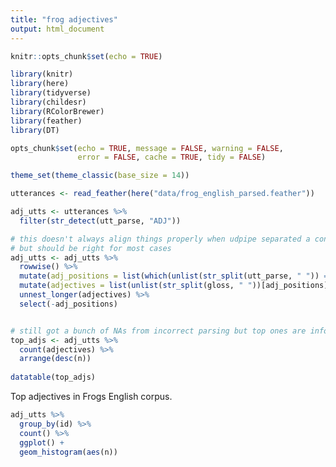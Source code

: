 ```yaml
---
title: "frog adjectives"
output: html_document
---
```


```r
knitr::opts_chunk$set(echo = TRUE)

library(knitr)
library(here)
library(tidyverse)
library(childesr)
library(RColorBrewer)
library(feather)
library(DT)

opts_chunk$set(echo = TRUE, message = FALSE, warning = FALSE, 
               error = FALSE, cache = TRUE, tidy = FALSE)

theme_set(theme_classic(base_size = 14))
```

```r
utterances <- read_feather(here("data/frog_english_parsed.feather"))
```

```r
adj_utts <- utterances %>%
  filter(str_detect(utt_parse, "ADJ"))

# this doesn't always align things properly when udpipe separated a contraction
# but should be right for most cases
adj_utts <- adj_utts %>%
  rowwise() %>%
  mutate(adj_positions = list(which(unlist(str_split(utt_parse, " ")) == "ADJ"))) %>%
  mutate(adjectives = list(unlist(str_split(gloss, " "))[adj_positions])) %>%
  unnest_longer(adjectives) %>%
  select(-adj_positions)


# still got a bunch of NAs from incorrect parsing but top ones are informative
top_adjs <- adj_utts %>%
  count(adjectives) %>%
  arrange(desc(n))
  
datatable(top_adjs)
```

Top adjectives in Frogs English corpus.

```r
adj_utts %>%
  group_by(id) %>%
  count() %>%
  ggplot() +
  geom_histogram(aes(n))

```